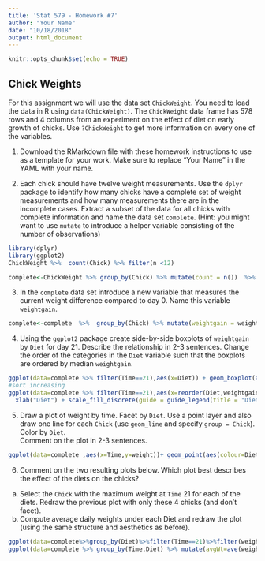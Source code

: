 ```yaml
---
title: 'Stat 579 - Homework #7'
author: "Your Name"
date: "10/18/2018"
output: html_document
---
```


```r
knitr::opts_chunk$set(echo = TRUE)
```

## Chick Weights

For this assignment we will use the data set `ChickWeight`. You need to load the data in R using `data(ChickWeight)`.
The `ChickWeight` data frame has 578 rows and 4 columns from an experiment on the effect of diet on early growth of chicks. Use `?ChickWeight` to get more information on every one of the variables.

1. Download the RMarkdown file with these homework instructions to use as a template for your work.
Make sure to replace "Your Name" in the YAML with your name.

2.  Each chick should have twelve weight measurements. Use the `dplyr` package to identify how many chicks have a complete set of weight measurements and how many measurements there are in the incomplete cases. Extract a subset of the data for all chicks with complete information and name the data set `complete`. (Hint: you might want to use `mutate` to introduce a helper variable consisting of the number of observations)  

```r
library(dplyr)
library(ggplot2)
ChickWeight %>%  count(Chick) %>% filter(n <12)

complete<-ChickWeight %>% group_by(Chick) %>% mutate(count = n())  %>% filter(count==12)
```

3. In the `complete` data set introduce a new variable that measures the current weight difference compared to day 0. Name this variable `weightgain`.   

```r
complete<-complete  %>%  group_by(Chick) %>% mutate(weightgain = weight-first(weight))

```

4.  Using the `ggplot2` package create  side-by-side boxplots of `weightgain` by `Diet` for day 21. Describe the relationship in 2-3 sentences. 
Change the order of the categories in the `Diet` variable such that the boxplots are ordered by median `weightgain`.

```r
ggplot(data=complete %>% filter(Time==21),aes(x=Diet)) + geom_boxplot(aes(y=weightgain,fill=Diet))
#sort increasing
ggplot(data=complete %>% filter(Time==21),aes(x=reorder(Diet,weightgain,FUN = median))) + geom_boxplot(aes(y=weightgain,fill=reorder(Diet,weightgain,FUN = median)))+
  xlab("Diet") + scale_fill_discrete(guide = guide_legend(title = "Diet"))

```


5. Draw a plot of weight by time. Facet by `Diet`. Use a point layer and also draw one line for each `Chick` (use `geom_line` and specify `group = Chick`). Color by `Diet`.  <br>
Comment on the plot in  2-3 sentences. 

```r
ggplot(data=complete ,aes(x=Time,y=weight))+ geom_point(aes(colour=Diet)) + facet_wrap(~Diet)+ geom_line(aes(x=Time,y=weight, group = Chick, colour=Diet))

```


6. Comment on the two resulting plots below. Which plot best describes the effect of the diets on the chicks?
  a. Select the  `Chick` with the maximum weight at `Time` 21 for each of the diets. Redraw the previous plot with only these 4 chicks (and don't facet).
  b. Compute average daily weights under each Diet and redraw the plot (using the same structure and aesthetics as before).<br>
  
```r
ggplot(data=complete%>%group_by(Diet)%>%filter(Time==21)%>%filter(weight==max(weight)) ,aes(x=Time,y=weight))+ geom_point(aes(colour=Diet)) 
ggplot(data=complete %>% group_by(Time,Diet) %>% mutate(avgWt=ave(weight)) ,aes(x=Time,y=avgWt))+ geom_point(aes(colour=Diet)) + facet_wrap(~Diet)+ geom_line(aes(x=Time,y=avgWt, colour=Diet))


```

